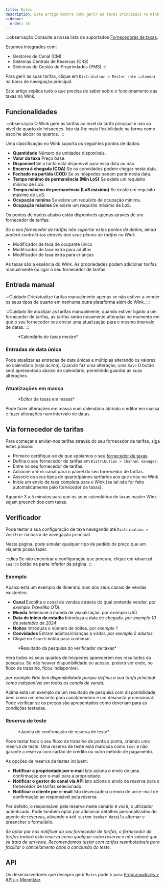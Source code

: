 ```yaml
---
title: Rates
description: Este artigo mostra como gerir as taxas principais no Wink.
sidebar:
  order: 16
---
```


:::observação
Consulte a nossa lista de suportados [Fornecedores de taxas](/extranet/rate-providers).

Estamos integrados com:

* Gestores de Canal (CM)
* Sistemas Centrais de Reservas (CRS)
* Sistemas de Gestão de Propriedades (PMS)
  :::

Para gerir as suas tarifas, clique em `Distribution > Master rate calendar` na barra de navegação principal.

Este artigo explica tudo o que precisa de saber sobre o funcionamento das taxas no Wink.

## Funcionalidades

:::observação
O Wink gere as tarifas ao nível da tarifa principal e não ao nível do quarto de hóspedes. Isto dá-lhe mais flexibilidade na forma como escolhe alocar os quartos.
:::

Uma classificação no Wink suporta os seguintes pontos de dados:

* **Quantidade** Número de unidades disponíveis.
* **Valor da taxa** Preço base.
* **Disponível** Se a tarifa está disponível para essa data ou não.
* **Encerra à chegada (COA)** Se os convidados podem chegar nesta data.
* **Fechado na partida (COD)** Se os hóspedes podem partir nesta data.
* **Tempo mínimo de permanência (Min LoS)** Se existe um requisito mínimo de LoS.
* **Tempo máximo de permanência (LoS máximo)** Se existe um requisito máximo de LoS.
* **Ocupação mínima** Se existe um requisito de ocupação mínima.
* **Ocupação máxima** Se existe um requisito máximo de LoS.

Os pontos de dados abaixo estão disponíveis apenas através de um fornecedor de tarifas:

*Se o seu fornecedor de tarifas não suportar estes pontos de dados, ainda poderá controlá-los através dos seus planos de tarifas no Wink.*

* Modificador de taxa de ocupante único
* Modificador de taxa extra para adultos
* Modificador de taxa extra para crianças

As taxas são a essência do Wink. As propriedades podem adicionar tarifas manualmente ou ligar o seu fornecedor de tarifas.

## Entrada manual

:::Cuidado
Crie/atualize tarifas manualmente apenas se não estiver a vender os seus tipos de quarto em nenhuma outra plataforma além do Wink.
:::

:::Cuidado
Se atualizar as tarifas manualmente, quando estiver ligado a um fornecedor de tarifas, as tarifas serão novamente alteradas no momento em que o seu fornecedor nos enviar uma atualização para o mesmo intervalo de datas.
:::

<figure>
  <CloudinaryImage width="700" height="251" resize="scale" quality="best" alt="Calendário de taxas mestre" src="academy/rate-calendar" errorImage="noimage_opaque_nyrtl0.png" />

  <figcaption>*Calendário de taxas mestre*</figcaption>
</figure>


### Entradas de data única

Pode atualizar as entradas de data únicas e múltiplas alterando os valores no calendário (*veja acima*). Quando faz uma alteração, uma `Save` O botão será apresentado abaixo do calendário, permitindo guardar as suas alterações.

### Atualizações em massa

<figure>
  <CloudinaryImage width="700" height="267" resize="scale" quality="best" alt="Editor de taxas em massa" src="academy/bulk-editor" errorImage="noimage_opaque_nyrtl0.png" />

  <figcaption>*Editor de taxas em massa*</figcaption>
</figure>


Pode fazer alterações em massa num calendário abrindo o editor em massa e fazer alterações num intervalo de datas.

## Via fornecedor de tarifas

Para começar a enviar-nos tarifas através do seu fornecedor de tarifas, siga estes passos:

* Primeiro certifique-se de que apoiamos o seu [fornecedor de taxas](/extranet/rate-providers).
* Defina o seu fornecedor de tarifas em `Distribution > Channel manager`.
* Entre no seu fornecedor de tarifas.
* Adicione o `Wink` canal para o painel do seu fornecedor de tarifas.
* Associe os seus tipos de quarto/planos tarifários aos que criou no Wink.
* Inicie um envio de taxa completa para o Wink \[se tal não for feito automaticamente pelo fornecedor de taxas].

Aguarde 3 a 5 minutos para que os seus calendários de taxas master Wink sejam preenchidos com taxas.

## Verificador

Pode testar a sua configuração de taxa navegando até `Distribution > Verifier` na barra de navegação principal.

Nesta página, pode simular qualquer tipo de pedido de preço que um viajante possa fazer.

:::dica
Se não encontrar a configuração que procura, clique em `Advanced search` botão na parte inferior da página.
:::

### Exemplo

Abaixo está um exemplo de itinerário num dos seus canais de vendas existentes:

* **Canal** Escolha o canal de vendas através do qual pretende vender. *por exemplo Traveliko OTA*.
* **Moeda** Selecione a moeda de visualização. *por exemplo USD*
* **Data de início da estadia** Introduza a data de chegada. *por exemplo 10 de setembro de 2024*
* **Noites** Introduza o número de noites. *por exemplo 1*
* **Convidados** Entram adultos/crianças a visitar. *por exemplo 2 adultos*
* Clique no `Search` botão para continuar.

<figure>
  <CloudinaryImage width="350" height="501" resize="scale" quality="best" alt="Resultado do verificador de taxas" src="academy/rate-verifier" errorImage="noimage_opaque_nyrtl0.png" />

  <figcaption>*Resultado da pesquisa do verificador de taxas*</figcaption>
</figure>


Verá todos os seus quartos de hóspedes aparecerem nos resultados da pesquisa.
Se não houver disponibilidade ou acesso, poderá ver onde, no fluxo de trabalho, ficou indisponível.

*por exemplo Não tem disponibilidade porque definiu a sua tarifa principal como indisponível em todos os canais de venda.*

Acima está um exemplo de um resultado de pesquisa com disponibilidade, bem como um desconto para canal/membro e um desconto promocional.
Pode verificar se os preços são apresentados como deveriam para as condições testadas.

### Reserva de teste

<figure>
  <CloudinaryImage width="350" height="459" resize="scale" quality="best" alt="Modal de reserva de ensaio" src="academy/test-booking" errorImage="noimage_opaque_nyrtl0.png" />

  <figcaption>*Janela de confirmação de reserva de teste*</figcaption>
</figure>


Pode testar todo o seu fluxo de trabalho de ponta a ponta, criando uma reserva de teste.
Uma reserva de teste está marcada como `test` e não garante a reserva com cartão de crédito ou outro método de pagamento.

As opções de reserva de testes incluem:

* **Notificar a propriedade por e-mail** Isto aciona o envio de uma confirmação por e-mail para a propriedade.
* **Notificar o gestor do canal via API** Isto aciona o envio da reserva para o fornecedor de tarifas selecionado.
* **Notificar o cliente por e-mail** Isto desencadeia o envio de um e-mail de confirmação ao responsável pela reserva.

Por defeito, o responsável pela reserva neste cenário é você, o utilizador autenticado. Pode também optar por adicionar detalhes personalizados do agente de reservas, ativando o `Add custom booker details` alternar e preencher o formulário.

*Se optar por nos notificar ao seu fornecedor de tarifas, o fornecedor de tarifas tratará esta reserva como qualquer outra reserva e não saberá que se trata de um teste. Recomendamos testar com tarifas reembolsáveis para facilitar o cancelamento após a conclusão do teste.*

## API

Os desenvolvedores que desejam gerir `Rates` pode ir para [Programadores > APIs > Monetizar](/developers/apis/#monetize-api).

